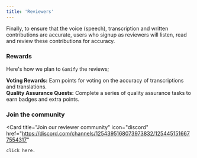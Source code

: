 ```yaml
---
title: 'Reviewers'
---
```


Finally, to ensure that the voice (speech), transcription and written contributions are accurate, users who signup as reviewers will listen, read and 
review these contributions for accuracy.  

### Rewards

Here's how we plan to `Gamify` the reviews;

**Voting Rewards:** Earn points for voting on the accuracy of transcriptions and translations.  
**Quality Assurance Quests:** Complete a series of quality assurance tasks to earn badges and extra points.

### Join the community
<Card
    title="Join our reviewer community"
    icon="discord"
    href="https://discord.com/channels/1254395168073973832/1254451516677554317"
  >
    click here.
</Card>
